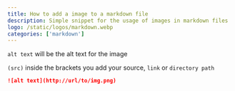 ```yaml
---
title: How to add a image to a markdown file
description: Simple snippet for the usage of images in markdown files
logo: /static/logos/markdown.webp
categories: ['markdown']
---
```


`alt text` will be the alt text for the image

`(src)` inside the brackets you add your source, `link` or `directory path`

```md
![alt text](http://url/to/img.png)
```